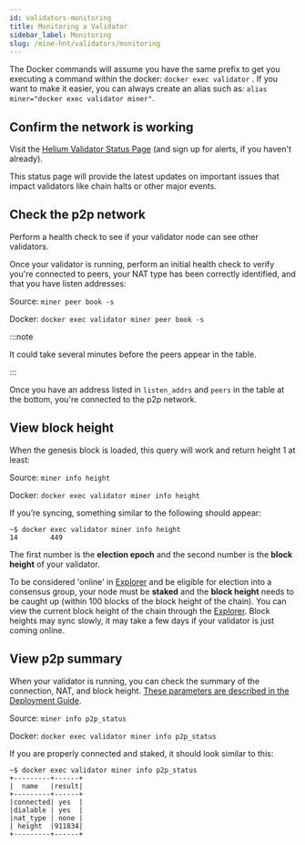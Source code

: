 ```yaml
---
id: validators-monitoring
title: Monitoring a Validator
sidebar_label: Monitoring
slug: /mine-hnt/validators/monitoring
---
```



The Docker commands will assume you have the same prefix to get you executing a command within the docker: ```docker exec validator``` . If you want to make it easier, you can always create an alias such as: ```alias miner="docker exec validator miner"```.

## Confirm the network is working

Visit the [Helium Validator Status Page](http://validators-status.helium.com/) (and sign up for alerts, if you haven't already).

This status page will provide the latest updates on important issues that impact validators like chain halts or other major events.

## Check the p2p network

Perform a health check to see if your validator node can see other validators. 

Once your validator is running, perform an initial health check to verify you're connected to peers, your NAT type has been correctly identified, and that you have listen addresses:

Source: ```miner peer book -s```

Docker: ```docker exec validator miner peer book -s```

:::note

It could take several minutes before the peers appear in the table.

:::

Once you have an address listed in ```listen_addrs``` and ```peers``` in the table at the bottom, you're connected to the p2p network.

## View block height

When the genesis block is loaded, this query will work and return height 1 at least:

Source: ```miner info height```

Docker: ```docker exec validator miner info height```

If you’re syncing, something similar to the following should appear:
```
~$ docker exec validator miner info height
14        449
```

The first number is the **election epoch** and the second number is the **block height** of your validator.

To be considered 'online' in [Explorer](https://explorer.helium.com/) and be eligible for election into a consensus group, your node must be **staked** and the **block height** needs to be caught up (within 100 blocks of the block height of the chain). You can view the current block height of the chain through the [Explorer](https://explorer.helium.com/). Block heights may sync slowly, it may take a few days if your validator is just coming online.

## View p2p summary

When your validator is running, you can check the summary of the connection, NAT, and block height. [These parameters are described in the Deployment Guide](/mine-hnt/validators/mainnet/deployment-guide/#status-commands-to-run-on-the-validator-server).

Source: ```miner info p2p_status```

Docker: ```docker exec validator miner info p2p_status```

If you are properly connected and staked, it should look similar to this:
```
~$ docker exec validator miner info p2p_status
+---------+------+
|  name   |result|
+---------+------+
|connected| yes  |
|dialable | yes  |
|nat_type | none |
| height  |911834|
+---------+------+
```
